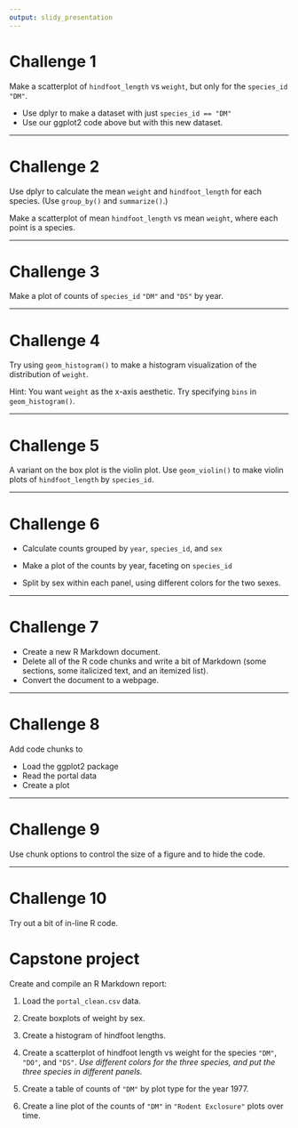 ```yaml
---
output: slidy_presentation
---
```


# Challenge 1


Make a scatterplot of `hindfoot_length` vs `weight`, but only for the
`species_id` `"DM"`.

- Use dplyr to make a dataset with just `species_id == "DM"`
- Use our ggplot2 code above but with this new dataset.


---

# Challenge 2


Use dplyr to calculate the mean `weight` and `hindfoot_length`
for each species. (Use `group_by()` and `summarize()`.)

Make a scatterplot of mean `hindfoot_length` vs mean `weight`, where
each point is a species.


---

# Challenge 3


Make a plot of counts of `species_id` `"DM"` and `"DS"` by year.


---

# Challenge 4


Try using `geom_histogram()` to make a histogram visualization of the
distribution of `weight`.

Hint: You want `weight` as the x-axis aesthetic. Try specifying `bins`
in `geom_histogram()`.


---

# Challenge 5


A variant on the box plot is the violin plot. Use `geom_violin()` to
make violin plots of `hindfoot_length` by `species_id`.


---

# Challenge 6


- Calculate counts grouped by `year`, `species_id`, and `sex`

- Make a plot of the counts by year, faceting on `species_id`

- Split by sex within each panel, using different colors for the two sexes.


---

# Challenge 7


- Create a new R Markdown document.
- Delete all of the R code chunks and write a bit of Markdown (some sections, some italicized
text, and an itemized list).
- Convert the document to a webpage.


---

# Challenge 8


Add code chunks to

- Load the ggplot2 package
- Read the portal data
- Create a plot


---

# Challenge 9


Use chunk options to control the size of a figure and to hide the
code.


---

# Challenge 10


Try out a bit of in-line R code.



# Capstone project

Create and compile an R Markdown report:

1. Load the `portal_clean.csv` data.

2. Create boxplots of weight by sex.

3. Create a histogram of hindfoot lengths.

4. Create a scatterplot of hindfoot length vs weight for the species
`"DM"`, `"DO"`, and `"DS"`. _Use different colors for the three
species, and put the three species in different panels._

5. Create a table of counts of `"DM"` by plot type for the year 1977.

6. Create a line plot of the counts of `"DM"` in `"Rodent Exclosure"` plots over time.

